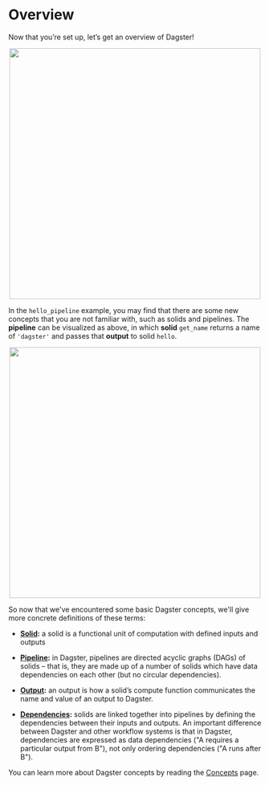 
# Overview

Now that you’re set up, let’s get an overview of Dagster!

<p align="center">
  <img src="/assets/images/tutorial/overview.png" width="500px" />
</p>

In the `hello_pipeline` example, you may find that there are some new concepts that you are not familiar with,
such as solids and pipelines. The **pipeline** can be visualized as above, in which **solid** `get_name` returns a name of
`'dagster'` and passes that **output** to solid `hello`.

<p align="center">
  <img src="/assets/images/tutorial/overview_w_concepts.png" width="500px" />
</p>

So now that we've encountered some basic Dagster concepts, we'll give more concrete definitions of these terms:

- **[Solid](/docs/learn//concepts#solid):** a solid is a functional unit of computation with defined inputs and outputs

- **[Pipeline](/docs/learn/concepts#pipelines-dags):** in Dagster, pipelines are directed acyclic graphs (DAGs) of solids – that is, they are made up of a
  number of solids which have data dependencies on each other (but no circular dependencies).

- **[Output](/docs/learn/concepts#outputs):** an output is how a solid’s compute function communicates the name and value of an output to Dagster.

- **[Dependencies](/docs/learn/concepts#dependencies):** solids are linked together into pipelines
  by defining the dependencies between their inputs and outputs. An important difference between
  Dagster and other workflow systems is that in Dagster, dependencies are expressed as data dependencies ("A requires a particular output from B"), not only ordering dependencies ("A runs after B").

You can learn more about Dagster concepts by reading the [Concepts](/docs/learn/concepts) page.

<br />

